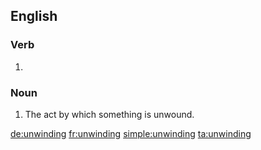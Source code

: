 ==English==

===Verb===
{{head|en|present participle}}

# {{present participle of|unwind|lang=en}}

===Noun===
{{en-noun}}

# The act by which something is unwound.

[[de:unwinding]]
[[fr:unwinding]]
[[simple:unwinding]]
[[ta:unwinding]]